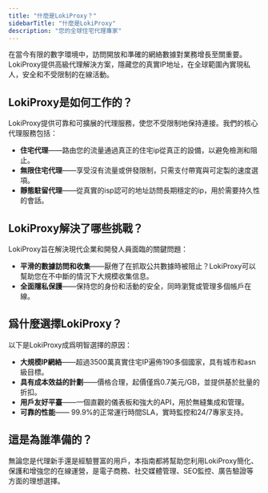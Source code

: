```yaml
---
title: "什麼是LokiProxy？"
sidebarTitle: "什麼是LokiProxy"
description: "您的全球住宅代理專家"
---
```


在當今有限的數字環境中，訪問開放和準確的網絡數據對業務增長至關重要。LokiProxy提供高級代理解決方案，隱藏您的真實IP地址，在全球範圍內實現私人，安全和不受限制的在線活動。

## LokiProxy是如何工作的？

LokiProxy提供可靠和可擴展的代理服務，使您不受限制地保持連接。我們的核心代理服務包括：

- **住宅代理**——路由您的流量通過真正的住宅ip從真正的設備，以避免檢測和阻止。
- **無限住宅代理**——享受沒有流量或併發限制，只需支付帶寬與可定製的速度選項。
- **靜態駐留代理**——從真實的isp認可的地址訪問長期穩定的ip，用於需要持久性的會話。

## LokiProxy解決了哪些挑戰？

LokiProxy旨在解決現代企業和開發人員面臨的關鍵問題：

- **平滑的數據訪問和收集**——厭倦了在抓取公共數據時被阻止？LokiProxy可以幫助您在不中斷的情況下大規模收集信息。
- **全面隱私保護**——保持您的身份和活動的安全，同時瀏覽或管理多個帳戶在線。

## 爲什麼選擇LokiProxy？

以下是LokiProxy成爲明智選擇的原因：

- **大規模IP網絡**——超過3500萬真實住宅IP遍佈190多個國家，具有城市和asn級目標。
- **具有成本效益的計劃**——價格合理，起價僅爲0.7美元/GB，並提供基於批量的折扣。
- **用戶友好平臺**——一個直觀的儀表板和強大的API，用於無縫集成和管理。
- **可靠的性能**—— 99.9%的正常運行時間SLA，實時監控和24/7專家支持。

## 這是為誰準備的？

無論您是代理新手還是經驗豐富的用戶，本指南都將幫助您利用LokiProxy簡化、保護和增強您的在線運營，是電子商務、社交媒體管理、SEO監控、廣告驗證等方面的理想選擇。